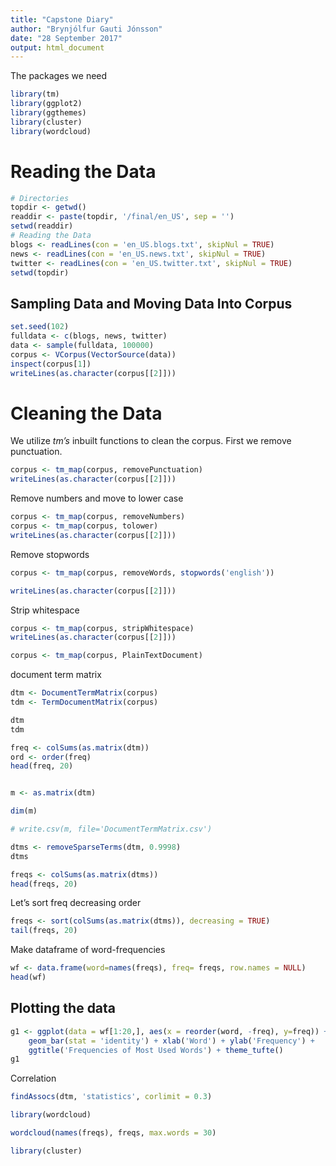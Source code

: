```yaml
---
title: "Capstone Diary"
author: "Brynjólfur Gauti Jónsson"
date: "28 September 2017"
output: html_document
---
```


The packages we need
```r
library(tm)
library(ggplot2)
library(ggthemes)
library(cluster)
library(wordcloud)
```

# Reading the Data
```r
# Directories
topdir <- getwd()
readdir <- paste(topdir, '/final/en_US', sep = '')
setwd(readdir)
# Reading the Data
blogs <- readLines(con = 'en_US.blogs.txt', skipNul = TRUE)
news <- readLines(con = 'en_US.news.txt', skipNul = TRUE)
twitter <- readLines(con = 'en_US.twitter.txt', skipNul = TRUE)
setwd(topdir)
```
## Sampling Data and Moving Data Into Corpus

```r
set.seed(102)
fulldata <- c(blogs, news, twitter)
data <- sample(fulldata, 100000)
corpus <- VCorpus(VectorSource(data))
inspect(corpus[1])
writeLines(as.character(corpus[[2]]))
```


# Cleaning the Data

We utilize *tm's* inbuilt functions to clean the corpus. First we remove punctuation.
```r
corpus <- tm_map(corpus, removePunctuation)
writeLines(as.character(corpus[[2]]))
```

Remove numbers and move to lower case
```r
corpus <- tm_map(corpus, removeNumbers)
corpus <- tm_map(corpus, tolower)
writeLines(as.character(corpus[[2]]))
```

Remove stopwords
```r
corpus <- tm_map(corpus, removeWords, stopwords('english'))

writeLines(as.character(corpus[[2]]))
```

Strip whitespace
```r
corpus <- tm_map(corpus, stripWhitespace)
writeLines(as.character(corpus[[2]]))

corpus <- tm_map(corpus, PlainTextDocument)
```


document term matrix
```r
dtm <- DocumentTermMatrix(corpus)
tdm <- TermDocumentMatrix(corpus)

dtm
tdm
```


```r
freq <- colSums(as.matrix(dtm))
ord <- order(freq)
head(freq, 20)


m <- as.matrix(dtm)

dim(m)

# write.csv(m, file='DocumentTermMatrix.csv')
```


```r
dtms <- removeSparseTerms(dtm, 0.9998)
dtms

freqs <- colSums(as.matrix(dtms))
head(freqs, 20)

```

Let's sort freq decreasing order
```r
freqs <- sort(colSums(as.matrix(dtms)), decreasing = TRUE)
tail(freqs, 20)
```


Make dataframe of word-frequencies
```r
wf <- data.frame(word=names(freqs), freq= freqs, row.names = NULL)
head(wf)
```

## Plotting the data

```r
g1 <- ggplot(data = wf[1:20,], aes(x = reorder(word, -freq), y=freq)) + 
    geom_bar(stat = 'identity') + xlab('Word') + ylab('Frequency') + 
    ggtitle('Frequencies of Most Used Words') + theme_tufte()
g1
```


Correlation
```r
findAssocs(dtm, 'statistics', corlimit = 0.3)
```


```r
library(wordcloud)

wordcloud(names(freqs), freqs, max.words = 30)

```

```r

library(cluster)


```







